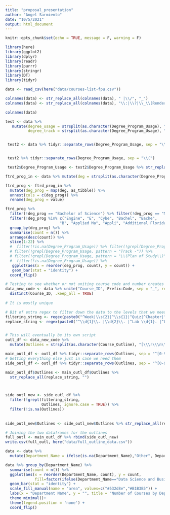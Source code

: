 ```yaml
---
title: "proposal_presentation"
author: "Angel Sarmiento"
date: "10/5/2021"
output: html_document
---
```


```r
knitr::opts_chunk$set(echo = TRUE, message = F, warning = F)
```


```r
library(here)
library(ggplot2)
library(dplyr)
library(readr)
library(purrr)
library(stringr)
library(DT)
library(tidyr)
```

```r
data <- read_csv(here("data/courses-list-fpu.csv"))
```


```r
colnames(data) <- str_replace_all(colnames(data), " |\\/", "_")
colnames(data) <- str_replace_all(colnames(data), "\\:|\\?|\\_\\(Rendered_no_HTML\\)|\\(s\\)", "")

colnames(data)
```

```r
test <- data %>%
   mutate(degree_usage = strsplit(as.character(Degree_Program_Usage), "Bachelor of Science,"),
          degree_track = strsplit(as.character(Degree_Program_Usage), "Track, "))


 test2 <- data %>% tidyr::separate_rows(Degree_Program_Usage, sep = "\\(Program Description\\),") 


 test2 %>% tidyr::separate_rows(Degree_Program_Usage, sep = "\\(")

 test2$Degree_Program_Usage <- test2$Degree_Program_Usage %>% str_replace_all( "Bachelor of Science,|Master of Science,", "")
```


```r
ftrd_prog_in <- data %>% mutate(deg = strsplit(as.character(Degree_Program_Usage), ", |,")) 

ftrd_prog <- ftrd_prog_in %>% 
  mutate(deg_prog = map(deg, as_tibble)) %>% 
  unnest(cols = c(deg_prog)) %>% 
  rename(deg_prog = value)
```


```r
ftrd_prog %>%
  filter(!deg_prog == "Bachelor of Science") %>% filter(!deg_prog == "Master of Science") %>% 
  filter(!deg_prog %in% c("Engine", "E", "Cybe", "Bachel", "Bache", 
                        "B", "Applied Ma", "Appli", "Additional Florida Requirements", "Environm")) %>% 
  group_by(deg_prog) %>% 
  summarise(count = n()) %>%
  arrange(desc(count)) %>% 
  slice(1:22) %>% 
  #  filter(!is.na(Degree_Program_Usage)) %>% filter(!grepl(Degree_Program_Usage, pattern = "Additional")) %>% 
  # filter(!grepl(Degree_Program_Usage, pattern = "Track -")) %>%
  # filter(!grepl(Degree_Program_Usage, pattern = "\\(Plan of Study\\)")) %>% 
  #  filter(!is.na(Degree_Program_Usage)) %>%
   ggplot(aes(x = reorder(deg_prog, count), y = count)) +
   geom_bar(stat = "identity") +
  coord_flip()
```

```r
# Testing to see whether or not uniting course code and number creates a unique enough column for joining
data_new_code <- data %>% unite("Course_ID", Prefix:Code, sep = "_", remove = TRUE) %>% 
  distinct(Course_ID, .keep_all = TRUE)
 
# It is mostly unique
```



```r
# Bit of extra regex to filter down the data to the levels that we need
filtering_string <- regex(paste0("^Week|\\s{2}|^\\s{1}|^Quiz|^Chapter|^Case|^http|Ch.|^Incoterms|Exam|Presentations|www"), ignore_case = TRUE)
replace_string <- regex(paste0("^\\d{1}\\. |\\d{2}\\. |^Lab \\d{1}. |^Lab \\d{2}. |^[a-z]. |^\\d{1}."), ignore_case = TRUE)


# This will eventually be its own script
outl_df <- data_new_code %>% 
  mutate(Outlines = strsplit(as.character(Course_Outline), "[\\\r\\\n\\\t]+")) 

main_outl_df <- outl_df %>% tidyr::separate_rows(Outlines, sep = "^[0-9].")  %>% filter(grepl("^\\d{1}\\. |\\d{2}\\. ", Outlines))
# Getting everything else just in case we need them
side_outl_df <- outl_df %>% tidyr::separate_rows(Outlines, sep = "^[0-9].") %>% filter(!grepl(paste0("^\\d{1}\\. |\\d{2}\\. "), Outlines)) 

main_outl_df$Outlines <- main_outl_df$Outlines %>% 
  str_replace_all(replace_string, "")



side_outl_new <- side_outl_df %>% 
  filter(!grepl(filtering_string, 
                Outlines, ignore.case = TRUE)) %>% 
  filter(!is.na(Outlines))
  
  
side_outl_new$Outlines <- side_outl_new$Outlines %>% str_replace_all(replace_string, "")
```

```r
# Joining the two dataframes for the outlines
full_outl <- main_outl_df %>% rbind(side_outl_new)
write.csv(full_outl, here("data/full_outline_data.csv"))
```



```r
data <- data %>% 
  mutate(Department_Name = ifelse(is.na(Department_Name),"Other", Department_Name))

data %>% group_by(Department_Name) %>% 
  summarise(count = n()) %>% 
  ggplot(aes(x = reorder(Department_Name, count), y = count,
             fill=factor(ifelse(Department_Name=="Data Science and Business Analytics","Highlighted","Normal")))) +
  geom_bar(stat = "identity") +
  scale_fill_manual(name = "area", values=c("#532d8e","#B1B3B5")) +
  labs(x = "Department Name", y = "", title = "Number of Courses by Department")+
  theme_minimal()+
  theme(legend.position = 'none') +
  coord_flip() 
  
```






